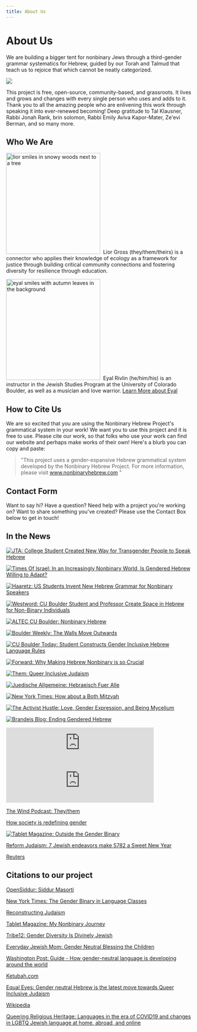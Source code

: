 ```yaml
---
title: About Us
---
```


# About Us

We are building a bigger tent for nonbinary Jews through a third-gender grammar systematics for Hebrew, guided by our Torah and Talmud that teach us to rejoice that which cannot be neatly categorized.

<img src="/img/trans-aleph.png" />

This project is free, open-source, community-based, and grassroots.
It lives and grows and changes with every single person who uses and adds to it.
Thank you to all the amazing people who are enlivening this work through speaking it into ever-renewed becoming!
Deep gratitude to Tal Klausner, Rabbi Jonah Rank, brin solomon, Rabbi Emily Aviva Kapor-Mater, Ze'evi Berman, and so many more.

## Who We Are

<img
  src="/img/lior.png"
  alt="lior smiles in snowy woods next to a tree"
  width="255"
  height="274"
/>
 Lior Gross (they/them/theirs) is a connector who applies their knowledge of ecology as a framework
for justice through building critical community connections and fostering diversity
for resilience through education.

<img
  src="/img/eyal.png"
  alt="eyal smiles with autumn leaves in the background"
  width="255"
  height="274"
/>
 Eyal Rivlin (he/him/his) is an instructor in the Jewish Studies Program at the University of
Colorado Boulder, as well as a musician and love warrior. [Learn More about Eyal](https://www.colorado.edu/jewishstudies/faculty-and-staff/faculty/eyal-rivlin)

## How to Cite Us

We are so excited that you are using the Nonbinary Hebrew Project's grammatical system
in your work!
We want you to use this project and it is free to use.
Please cite our work, so that folks who use your work can find our website and perhaps make works of their own!
Here's a blurb you can copy and paste:

> "This project uses a gender-expansive Hebrew grammatical system developed by the Nonbinary Hebrew Project.
> For more information, please visit www.nonbinaryhebrew.com "

## Contact Form

Want to say hi?
Have a question?
Need help with a project
you're working on?
Want to share something you've created?
Please use the Contact Box below
to get in touch!

<ContactForm />

## In the News

[![JTA: College Student Created New Way for Transgender People to Speak Hebrew](about/image.png)](https://www.jta.org/2018/11/19/life-religion/college-student-created-way-transgender-people-speak-hebrew)

[![Times Of Israel: In an Increasingly Nonbinary World, Is Gendered Hebrew Willing to Adapt?](about/image-3.png)](https://www.timesofisrael.com/in-an-increasingly-nonbinary-world-is-gendered-hebrew-willing-to-adapt/)

[![Haaretz: US Students Invent New Hebrew Grammar for Nonbinary Speakers](about/image-2.png)](https://www.haaretz.com/us-news/u-s-students-invent-new-hebrew-grammar-for-non-binary-speakers-1.6673572)

[![Westword: CU Boulder Student and Professor Create Space in Hebrew for Non-Binary Individuals](about/image-5.png)](https://www.westword.com/news/cu-boulder-student-and-professor-create-space-in-hebrew-for-non-binary-individuals-11062930)

[![ALTEC CU Boulder: Nonbinary Hebrew](about/image-6.png)](https://altec.colorado.edu/sec/express/2018/12/09/nonbinary-hebrew)

[![Boulder Weekly: The Walls Move Outwards](about/image-7.png)](https://www.boulderweekly.com/entertainment/the-walls-move-outwards/)

[![CU Boulder Today: Student Constructs Gender Inclusive Hebrew Language Rules](about/image-8.png)](https://www.colorado.edu/today/2018/12/12/student-constructs-gender-inclusive-hebrew-language-rules)

[![Forward: Why Making Hebrew Nonbinary is so Crucial](about/image-9.png)](https://forward.com/culture/417978/why-making-hebrew-nonbinary-is-so-crucial/)

[![Them: Queer Inclusive Judaism](about/image-10.png)](https://www.them.us/story/queer-inclusive-judaism)

[![Juedische Allgemeine: Hebraeisch Fuer Alle](about/image-12.png)](https://www.juedische-allgemeine.de/juedische-welt/hebraeisch-fuer-alle/)

[![New York Times: How about a Both Mitzvah](about/image-13.png)](https://www.nytimes.com/2019/03/27/style/gender-fluid-bar-bat-mitzvah.html)

[![The Activist Hustle: Love, Gender Expression, and Being Mycelium](about/image-14.png)](https://anchor.fm/the-activist-hustle/episodes/Episode-3--Love--Gender-Expression--and-Being-Mycelium-e3cc85)

[![Brandeis Blog: Ending Gendered Hebrew](about/image-15.png)](https://www.brandeis.edu/hbi/blog/2019/0729-ending.html)

<iframe
  src="https://creators.spotify.com/pod/show/the-activist-hustle/embed/episodes/Episode-3--Love--Gender-Expression--and-Being-Mycelium-e3cc85/a-abaj1u"
  height="102px"
  width="400px"
  frameborder="0"
  scrolling="no"
></iframe>

<iframe
  src="https://creators.spotify.com/pod/show/dearqueers/embed/episodes/Dear-Judaism-with-Lior-Gross--Eyal-Rivlin-from-The-Nonbinary-Hebrew-Project-ememnh/a-a3rag18"
  height="102px"
  width="400px"
  frameborder="0"
  scrolling="no"
></iframe>

[The Wind Podcast: They/them](https://thewind.org/episodes/theythem)

[How society is redefining gender](https://www.colorado.edu/today/2019/07/22/transcript-how-society-redefining-gender)

[![Tablet Magazine: Outside the Gender Binary](about/image-16.png)](https://www.tabletmag.com/sections/community/articles/outside-the-gender-binary)

[Reform Judaism: 7 Jewish endeavors make 5782 a Sweet New Year](https://reformjudaism.org/blog/7-jewish-endeavors-make-5782-sweet-new-year)

[Reuters](https://www.reuters.com/graphics/GENDER-LANGUAGE/LGBT/mopanqoelva/)

## Citations to our project

[OpenSiddur: Siddur Masorti](https://opensiddur.org/compilations/liturgical/siddurim/weekday-siddur/siddur-masorti-2019/)

[New York Times: The Gender Binary in Language Classes](
https://www.nytimes.com/2021/09/01/crosswords/gender-language-nonbinary.html)

[Reconstructing Judaism](https://evolve.reconstructingjudaism.org/pronouns/#disqus_thread)

[Tablet Magazine: My Nonbinary Journey](https://www.tabletmag.com/sections/community/articles/my-nonbinary-journey)

[Tribe12: Gender Diversity Is Divinely Jewish](https://tribe12.org/2021/05/17/gender-diversity-is-divinely-jewish/)

[Everyday Jewish Mom: Gender Neutral Blessing the Children](https://everydayjewishmom.com/2021/06/08/blessing-the-children-gender-neutral/)

[Washington Post: Guide - How gender-neutral language is developing around the world](https://www.washingtonpost.com/world/2019/12/15/guide-how-gender-neutral-language-is-developing-around-world/)

[Ketubah.com](https://ketubah.com/introducing-non-binary-ketubah-texts/)

[Equal Eyes: Gender neutral Hebrew is the latest move towards Queer Inclusive Judaism](https://equal-eyes.org/database/2019/3/2/gender-neutral-hebrew-is-the-latest-move-towards-queer-inclusive-judaism)

[Wikipedia](
https://en.wikipedia.org/wiki/Gender_neutrality_in_languages_with_grammatical_gender#Hebrew)

[Queering Religious Heritage: Languages in the era of COVID19 and changes in LGBTQ Jewish language at home, abroad, and online](https://aftercovid.rice.edu/abstract-queering-religious-heritage-languages-in-the-era-of-covid-19-changes-in-lgbtq-jewish-language-at-home-abroad-and-online/)
